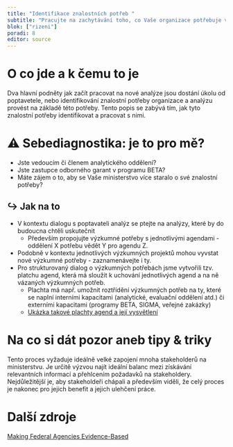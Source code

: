 ```yaml
---
title: "Identifikace znalostních potřeb "
subtitle: "Pracujte na zachytávání toho, co Vaše organizace potřebuje vědět, abyste mohli interně či externě tyto potřeby naplňovat"
blok: ["rizeni"]
poradi: 8
editor: source
---
```


# O co jde a k čemu to je

Dva hlavní podněty jak začít pracovat na nové analýze jsou​​ dostání úkolu od poptavetele, nebo identifikování znalostní potřeby organizace a analýzu provést na základě této potřeby. Tento popis se zabývá tím, jak tyto znalostní potřeby identifikovat a pracovat s nimi.  

# ⚠ Sebediagnostika: je to pro mě?

- Jste vedoucím či členem analytického oddělení?
- Jste zastupce odborného garant v programu BETA?
- Máte zájem o to, aby se Vaše ministerstvo více staralo o své znalostní potřeby?


:::{.strip .page-columns .page-full}

# ↪ Jak na to

- V kontextu dialogu s poptavateli analýz se ptejte na analýzy, které by do budoucna chtěli uskutečnit 
  - Především propojujte výzkumné potřeby s jednotlivými agendami - oddělení X potřebu vědět Y pro agendu Z.
- Podobně v kontextu jednotlivých výzkumných projektů mohou vyvstat nové výzkumné potřeby - zaznamenávejte i ty.
- Pro strukturovaný dialog o výzkumných potřebách jsme vytvořili tzv. platchu agend, která má sloužit k uchování jednotlivých agend a na ně vázaných výzkumných potřeb. 
  - Plachta má např. umožnit roztřídění výzkumných potřeb na ty, které se naplní interními kapacitami (analytické, evaluační oddělení atd.) či externími kapacitami (programy BETA, SIGMA, veřejné zakázky)
  - [Ukázka takové plachty agend a její vysvětlení](attachments/Plachta agend - web verze.docx)

:::

# Na co si dát pozor aneb tipy & triky

Tento proces vyžaduje ideálně velké zapojení mnoha stakeholderů na ministerstvu. Je určitě výzvou najít ideální balanc mezi získávání relevantních informací a přehlcením požadavků na stakeholdery. Nejdůležitější je, aby stakeholdeři chápali a především viděli, že celý proces je nakonec pro jejich benefit a jejich ulehčení práce. 

# Další zdroje

[Making Federal Agencies Evidence-Based](https://www.businessofgovernment.org/sites/default/files/Making%20Federal%20Agencies%20Evidence%20Based.pdf)
